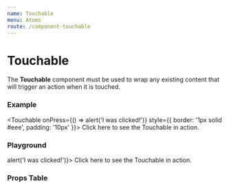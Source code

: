 ```yaml
---
name: Touchable
menu: Atoms
route: /component-touchable
---
```


# Touchable
The **Touchable** component must be used to wrap any existing content that will trigger an action when it is touched. 

### Example
<Touchable onPress={() => alert('I was clicked!')} style={{ border: '1px solid #eee', padding: '10px' }}>
  <Text>Click here to see the Touchable in action.</Text>
</Touchable>

### Playground
<Playground>
  <Touchable onPress={() => alert('I was clicked!')}>
      <Text>
        Click here to see the Touchable in action.
      </Text>
  </Touchable>
</Playground>

### Props Table
<PropsTable of={Touchable} />